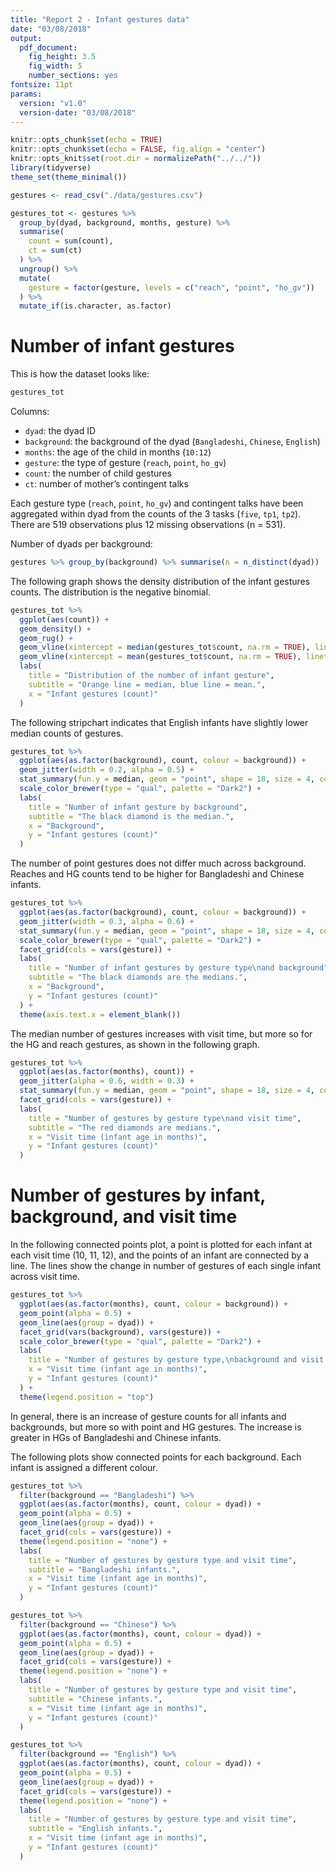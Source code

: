 ```yaml
---
title: "Report 2 - Infant gestures data"
date: "03/08/2018"
output:
  pdf_document:
    fig_height: 3.5
    fig_width: 5
    number_sections: yes
fontsize: 11pt
params:
  version: "v1.0"
  version-date: "03/08/2018"
---
```


```r
knitr::opts_chunk$set(echo = TRUE)
knitr::opts_chunk$set(echo = FALSE, fig.align = "center")
knitr::opts_knit$set(root.dir = normalizePath("../../"))
library(tidyverse)
theme_set(theme_minimal())
```

```r
gestures <- read_csv("./data/gestures.csv")

gestures_tot <- gestures %>%
  group_by(dyad, background, months, gesture) %>%
  summarise(
    count = sum(count),
    ct = sum(ct)
  ) %>%
  ungroup() %>%
  mutate(
    gesture = factor(gesture, levels = c("reach", "point", "ho_gv"))
  ) %>%
  mutate_if(is.character, as.factor)
```

# Number of infant gestures

This is how the dataset looks like:

```r
gestures_tot
```

Columns:

* `dyad`: the dyad ID
* `background`: the background of the dyad (`Bangladeshi`, `Chinese`, `English`)
* `months`: the age of the child in months (`10:12`)
* `gesture`: the type of gesture (`reach`, `point`, `ho_gv`)
* `count`: the number of child gestures
* `ct`: number of mother's contingent talks

Each gesture type (`reach`, `point`, `ho_gv`) and contingent talks have been aggregated within dyad from the counts of the 3 tasks (`five`, `tp1`, `tp2`). There are 519 observations plus 12 missing observations (n = 531).

Number of dyads per background:

```r
gestures %>% group_by(background) %>% summarise(n = n_distinct(dyad))
```

The following graph shows the density distribution of the infant gestures counts. The distribution is the negative binomial.

```r
gestures_tot %>%
  ggplot(aes(count)) +
  geom_density() +
  geom_rug() +
  geom_vline(xintercept = median(gestures_tot$count, na.rm = TRUE), linetype = "dashed", colour = "orange") +
  geom_vline(xintercept = mean(gestures_tot$count, na.rm = TRUE), linetype = "dotted", colour = "blue") +
  labs(
    title = "Distribution of the number of infant gesture",
    subtitle = "Orange line = median, blue line = mean.",
    x = "Infant gestures (count)"
  )
```

The following stripchart indicates that English infants have slightly lower median counts of gestures.

```r
gestures_tot %>%
  ggplot(aes(as.factor(background), count, colour = background)) +
  geom_jitter(width = 0.2, alpha = 0.5) +
  stat_summary(fun.y = median, geom = "point", shape = 18, size = 4, color = "black") +
  scale_color_brewer(type = "qual", palette = "Dark2") +
  labs(
    title = "Number of infant gesture by background",
    subtitle = "The black diamond is the median.",
    x = "Background",
    y = "Infant gestures (count)"
  )
```

The number of point gestures does not differ much across background. Reaches and HG counts tend to be higher for Bangladeshi and Chinese infants.

```r
gestures_tot %>%
  ggplot(aes(as.factor(background), count, colour = background)) +
  geom_jitter(width = 0.3, alpha = 0.6) +
  stat_summary(fun.y = median, geom = "point", shape = 18, size = 4, color = "black") +
  scale_color_brewer(type = "qual", palette = "Dark2") +
  facet_grid(cols = vars(gesture)) +
  labs(
    title = "Number of infant gestures by gesture type\nand background",
    subtitle = "The black diamonds are the medians.",
    x = "Background",
    y = "Infant gestures (count)"
  ) +
  theme(axis.text.x = element_blank())
```

The median number of gestures increases with visit time, but more so for the HG and reach gestures, as shown in the following graph.

```r
gestures_tot %>%
  ggplot(aes(as.factor(months), count)) +
  geom_jitter(alpha = 0.6, width = 0.3) +
  stat_summary(fun.y = median, geom = "point", shape = 18, size = 4, color = "red") +
  facet_grid(cols = vars(gesture)) +
  labs(
    title = "Number of gestures by gesture type\nand visit time",
    subtitle = "The red diamonds are medians.",
    x = "Visit time (infant age in months)",
    y = "Infant gestures (count)"
  )
```

# Number of gestures by infant, background, and visit time

In the following connected points plot, a point is plotted for each infant at each visit time (10, 11, 12), and the points of an infant are connected by a line. The lines show the change in number of gestures of each single infant across visit time.

```r
gestures_tot %>%
  ggplot(aes(as.factor(months), count, colour = background)) +
  geom_point(alpha = 0.5) +
  geom_line(aes(group = dyad)) +
  facet_grid(vars(background), vars(gesture)) +
  scale_color_brewer(type = "qual", palette = "Dark2") +
  labs(
    title = "Number of gestures by gesture type,\nbackground and visit time",
    x = "Visit time (infant age in months)",
    y = "Infant gestures (count)"
  ) +
  theme(legend.position = "top")
```

In general, there is an increase of gesture counts for all infants and backgrounds, but more so with point and HG gestures. The increase is greater in HGs of Bangladeshi and Chinese infants.

The following plots show connected points for each background. Each infant is assigned a different colour.

```r
gestures_tot %>%
  filter(background == "Bangladeshi") %>%
  ggplot(aes(as.factor(months), count, colour = dyad)) +
  geom_point(alpha = 0.5) +
  geom_line(aes(group = dyad)) +
  facet_grid(cols = vars(gesture)) +
  theme(legend.position = "none") +
  labs(
    title = "Number of gestures by gesture type and visit time",
    subtitle = "Bangladeshi infants.",
    x = "Visit time (infant age in months)",
    y = "Infant gestures (count)"
  )
```

```r
gestures_tot %>%
  filter(background == "Chinese") %>%
  ggplot(aes(as.factor(months), count, colour = dyad)) +
  geom_point(alpha = 0.5) +
  geom_line(aes(group = dyad)) +
  facet_grid(cols = vars(gesture)) +
  theme(legend.position = "none") +
  labs(
    title = "Number of gestures by gesture type and visit time",
    subtitle = "Chinese infants.",
    x = "Visit time (infant age in months)",
    y = "Infant gestures (count)"
  )
```

```r
gestures_tot %>%
  filter(background == "English") %>%
  ggplot(aes(as.factor(months), count, colour = dyad)) +
  geom_point(alpha = 0.5) +
  geom_line(aes(group = dyad)) +
  facet_grid(cols = vars(gesture)) +
  theme(legend.position = "none") +
  labs(
    title = "Number of gestures by gesture type and visit time",
    subtitle = "English infants.",
    x = "Visit time (infant age in months)",
    y = "Infant gestures (count)"
  )
```

<!-- # Number of mother's contingent talks -->
